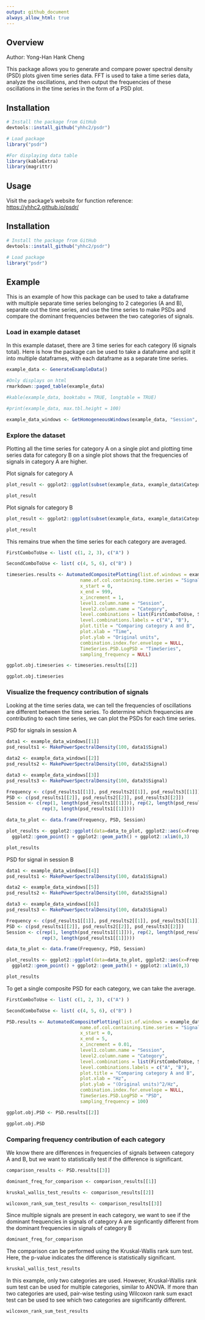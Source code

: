 ```yaml
---
output: github_document
always_allow_html: true
---
```


<!-- README.md is generated from README.Rmd. Please edit that file -->


## Overview

Author: Yong-Han Hank Cheng

This package allows you to generate and compare power spectral density (PSD)
plots given time series data. FFT is used to take a time series data, analyze
the oscillations, and then output the frequencies of these oscillations in the
time series in the form of a PSD plot.

## Installation

```r
# Install the package from GitHub
devtools::install_github("yhhc2/psdr")
```

```r
# Load package
library("psdr")

#For displaying data table
library(kableExtra)
library(magrittr)

```

## Usage

Visit the package's website for function reference: <https://yhhc2.github.io/psdr/>

## Installation

```r
# Install the package from GitHub
devtools::install_github("yhhc2/psdr")
```

```r
# Load package
library("psdr")
```

## Example

This is an example of how this package can be used to take a dataframe with
multiple separate time series belonging to 2 categories (A and B), separate out the 
time series, and use the time series to make PSDs and compare the dominant
frequencies between the two categories of signals.

### Load in example dataset

In this example dataset, there are 3 time series for each category (6 signals total). 
Here is how the package can be used to take a dataframe and split it into multiple
dataframes, with each dataframe as a separate time series.

```r

example_data <- GenerateExampleData()

#Only displays on html
rmarkdown::paged_table(example_data)

#kable(example_data, booktabs = TRUE, longtable = TRUE)

#print(example_data, max.tbl.height = 100)

example_data_windows <- GetHomogeneousWindows(example_data, "Session", c("Session"))

```

### Explore the dataset

Plotting all the time series for category A on a single plot and plotting time 
series data for category B on a single plot shows that the frequencies of 
signals in category A are higher. 

Plot signals for category A
```r

plot_result <- ggplot2::ggplot(subset(example_data, example_data$Category=="A"), ggplot2::aes(x = Time, y = Signal, colour = Session, group = 1)) + ggplot2::geom_line()

plot_result

```


Plot signals for category B
```r

plot_result <- ggplot2::ggplot(subset(example_data, example_data$Category=="B"), ggplot2::aes(x = Time, y = Signal, colour = Session, group = 1)) + ggplot2::geom_line()

plot_result


```


This remains true when the time series for each category are averaged.

```r

FirstComboToUse <- list( c(1, 2, 3), c("A") )

SecondComboToUse <- list( c(4, 5, 6), c("B") )

timeseries.results <- AutomatedCompositePlotting(list.of.windows = example_data_windows,
                           name.of.col.containing.time.series = "Signal",
                           x_start = 0,
                           x_end = 999,
                           x_increment = 1,
                           level1.column.name = "Session",
                           level2.column.name = "Category",
                           level.combinations = list(FirstComboToUse, SecondComboToUse),
                           level.combinations.labels = c("A", "B"),
                           plot.title = "Comparing category A and B",
                           plot.xlab = "Time",
                           plot.ylab = "Original units",
                           combination.index.for.envelope = NULL,
                           TimeSeries.PSD.LogPSD = "TimeSeries",
                           sampling_frequency = NULL)

ggplot.obj.timeseries <- timeseries.results[[2]]

ggplot.obj.timeseries

```



### Visualize the frequency contribution of signals

Looking at the time series data, we can tell the frequencies of oscillations are 
different between the time series. To determine which frequencies are contributing
to each time series, we can plot the PSDs for each time series.

PSD for signals in session A
```r

data1 <- example_data_windows[[1]]
psd_results1 <- MakePowerSpectralDensity(100, data1$Signal)

data2 <- example_data_windows[[2]]
psd_results2 <- MakePowerSpectralDensity(100, data2$Signal)

data3 <- example_data_windows[[3]]
psd_results3 <- MakePowerSpectralDensity(100, data3$Signal)

Frequency <- c(psd_results1[[1]], psd_results2[[1]], psd_results3[[1]])
PSD <- c(psd_results1[[2]], psd_results2[[2]], psd_results3[[2]])
Session <- c(rep(1, length(psd_results1[[1]])), rep(2, length(psd_results1[[1]])), 
             rep(3, length(psd_results1[[1]])))

data_to_plot <- data.frame(Frequency, PSD, Session)

plot_results <- ggplot2::ggplot(data=data_to_plot, ggplot2::aes(x=Frequency, y=PSD, color = factor(Session), group=1)) +
  ggplot2::geom_point() + ggplot2::geom_path() + ggplot2::xlim(0,3)

plot_results

```


PSD for signal in session B
```r


data1 <- example_data_windows[[4]]
psd_results1 <- MakePowerSpectralDensity(100, data1$Signal)

data2 <- example_data_windows[[5]]
psd_results2 <- MakePowerSpectralDensity(100, data2$Signal)

data3 <- example_data_windows[[6]]
psd_results3 <- MakePowerSpectralDensity(100, data3$Signal)

Frequency <- c(psd_results1[[1]], psd_results2[[1]], psd_results3[[1]])
PSD <- c(psd_results1[[2]], psd_results2[[2]], psd_results3[[2]])
Session <- c(rep(1, length(psd_results1[[1]])), rep(2, length(psd_results1[[1]])), 
             rep(3, length(psd_results1[[1]])))

data_to_plot <- data.frame(Frequency, PSD, Session)

plot_results <- ggplot2::ggplot(data=data_to_plot, ggplot2::aes(x=Frequency, y=PSD, color = factor(Session), group=1)) +
  ggplot2::geom_point() + ggplot2::geom_path() + ggplot2::xlim(0,3)

plot_results

```


To get a single composite PSD for each category, we can take the average.

```r

FirstComboToUse <- list( c(1, 2, 3), c("A") )

SecondComboToUse <- list( c(4, 5, 6), c("B") )

PSD.results <- AutomatedCompositePlotting(list.of.windows = example_data_windows,
                           name.of.col.containing.time.series = "Signal",
                           x_start = 0,
                           x_end = 5,
                           x_increment = 0.01,
                           level1.column.name = "Session",
                           level2.column.name = "Category",
                           level.combinations = list(FirstComboToUse, SecondComboToUse),
                           level.combinations.labels = c("A", "B"),
                           plot.title = "Comparing category A and B",
                           plot.xlab = "Hz",
                           plot.ylab = "(Original units)^2/Hz",
                           combination.index.for.envelope = NULL,
                           TimeSeries.PSD.LogPSD = "PSD",
                           sampling_frequency = 100)

ggplot.obj.PSD <- PSD.results[[2]]

ggplot.obj.PSD

```



### Comparing frequency contribution of each category

We know there are differences in frequencies of signals between category A and
B, but we want to statistically test if the difference is significant. 

```r

comparison_results <- PSD.results[[3]]

dominant_freq_for_comparison <- comparison_results[[1]]

kruskal_wallis_test_results <- comparison_results[[2]]

wilcoxon_rank_sum_test_results <- comparison_results[[3]]

```

Since multiple signals are present in each category, we want to 
see if the dominant frequencies in signals of category A are signficantly
different from the dominant frequencies in signals of category B

```r
dominant_freq_for_comparison
```

The comparison can be performed using the Kruskal-Wallis rank sum test. Here,
the p-value indicates the difference is statistically significant. 

```r
kruskal_wallis_test_results
```

In this example, only two categories are used. However, Kruskal-Wallis rank
sum test can be used for multiple categories, similar to ANOVA. If more than
two categories are used, pair-wise testing using Wilcoxon rank sum exact test
can be used to see which two categories are significantly different.

```r
wilcoxon_rank_sum_test_results
```



